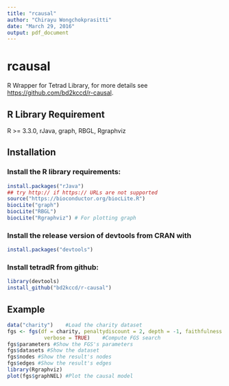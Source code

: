 ```yaml
---
title: "rcausal"
author: "Chirayu Wongchokprasitti"
date: "March 29, 2016"
output: pdf_document
---
```

# rcausal

R Wrapper for Tetrad Library, for more details see 
<https://github.com/bd2kccd/r-causal>.

## R Library Requirement
R >= 3.3.0, rJava, graph, RBGL, Rgraphviz

## Installation

### Install the R library requirements:

```r
install.packages("rJava")
## try http:// if https:// URLs are not supported
source("https://bioconductor.org/biocLite.R")
biocLite("graph")
biocLite("RBGL")
biocLite("Rgraphviz") # For plotting graph
```

### Install the release version of devtools from CRAN with

```r
install.packages("devtools")
```

### Install tetradR from github:

```r
library(devtools)
install_github("bd2kccd/r-causal")
```

## Example

```r
data("charity")    #Load the charity dataset
fgs <- fgs(df = charity, penaltydiscount = 2, depth = -1, faithfulness = TRUE,
            verbose = TRUE)    #Compute FGS search
fgs$parameters #Show the FGS's parameters
fgs$datasets #Show the dataset
fgs$nodes #Show the result's nodes
fgs$edges #Show the result's edges
library(Rgraphviz)
plot(fgs$graphNEL) #Plot the causal model
```
